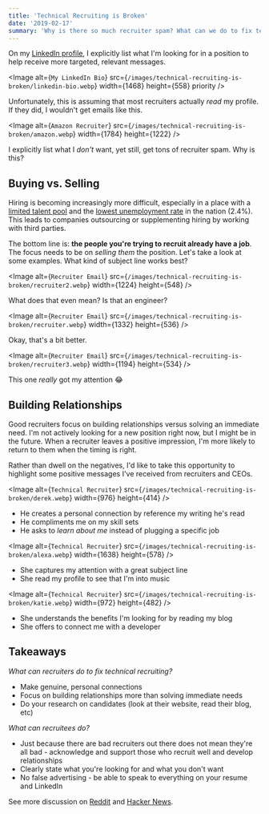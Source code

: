 ```yaml
---
title: 'Technical Recruiting is Broken'
date: '2019-02-17'
summary: 'Why is there so much recruiter spam? What can we do to fix technical recruiting?'
---
```


On my [LinkedIn profile](https://www.linkedin.com/in/leejamesrobinson/), I explicitly list what I'm looking for in a position to help
receive more targeted, relevant messages.

<Image
  alt={`My LinkedIn Bio`}
  src={`/images/technical-recruiting-is-broken/linkedin-bio.webp`}
  width={1468}
  height={558}
  priority
/>

Unfortunately, this is assuming that most recruiters actually _read_ my profile. If they did,
I wouldn't get emails like this.

<Image
  alt={`Amazon Recruiter`}
  src={`/images/technical-recruiting-is-broken/amazon.webp`}
  width={1784}
  height={1222}
/>

I explicitly list what I _don't_ want, yet still, get tons of recruiter spam. Why is this?

## Buying vs. Selling

Hiring is becoming increasingly more difficult, especially in a place with a [limited talent pool](https://innovationia.com/2019/01/03/dsmtech-io-launches-for-tech-job-seekers-scouting-des-moines/) and
the [lowest unemployment rate](https://whotv.com/2019/01/22/iowa-now-has-the-lowest-unemployment-rate-in-the-nation/) in the nation (2.4%).
This leads to companies outsourcing or supplementing hiring by working with third parties.

The bottom line is: **the people you're trying to recruit already have a job**. The focus needs to be on
_selling them_ the position. Let's take a look at some examples. What kind of subject line works best?

<Image
  alt={`Recruiter Email`}
  src={`/images/technical-recruiting-is-broken/recruiter2.webp`}
  width={1224}
  height={548}
/>

What does that even mean? Is that an engineer?

<Image
  alt={`Recruiter Email`}
  src={`/images/technical-recruiting-is-broken/recruiter.webp`}
  width={1332}
  height={536}
/>

Okay, that's a bit better.

<Image
  alt={`Recruiter Email`}
  src={`/images/technical-recruiting-is-broken/recruiter3.webp`}
  width={1194}
  height={534}
/>

This one _really_ got my attention 😂

## Building Relationships

Good recruiters focus on building relationships versus solving an immediate need.
I'm not actively looking for a new position right now, but I might be in the future. When a recruiter leaves a positive impression,
I'm more likely to return to them when the timing is right.

Rather than dwell on the negatives, I'd like to take this opportunity to highlight some positive messages I've received
from recruiters and CEOs.

<Image
  alt={`Technical Recruiter`}
  src={`/images/technical-recruiting-is-broken/derek.webp`}
  width={976}
  height={414}
/>

- He creates a personal connection by reference my writing he's read
- He compliments me on my skill sets
- He asks to _learn about me_ instead of plugging a specific job

<Image
  alt={`Technical Recruiter`}
  src={`/images/technical-recruiting-is-broken/alexa.webp`}
  width={1638}
  height={578}
/>

- She captures my attention with a great subject line
- She read my profile to see that I'm into music

<Image
  alt={`Technical Recruiter`}
  src={`/images/technical-recruiting-is-broken/katie.webp`}
  width={972}
  height={482}
/>

- She understands the benefits I'm looking for by reading my blog
- She offers to connect me with a developer

## Takeaways

_What can recruiters do to fix technical recruiting?_

- Make genuine, personal connections
- Focus on building relationships more than solving immediate needs
- Do your research on candidates (look at their website, read their blog, etc)

_What can recruitees do?_

- Just because there are bad recruiters out there does not mean they're all bad - acknowledge and support those who recruit well and develop relationships
- Clearly state what you're looking for and what you don't want
- No false advertising - be able to speak to everything on your resume and LinkedIn

See more discussion on [Reddit](https://www.reddit.com/r/recruitinghell/comments/arn2pg/technical_recruiting_is_broken/) and [Hacker News](https://news.ycombinator.com/item?id=19185816).
